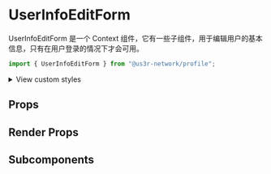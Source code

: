 

<Meta of={UserInfoEditFormStories} />

# UserInfoEditForm

UserInfoEditForm 是一个 Context 组件，它有一些子组件，用于编辑用户的基本信息，只有在用户登录的情况下才会可用。

```jsx
import { UserInfoEditForm } from "@us3r-network/profile";
```

<Canvas />

<p>
  <details>
    <summary>View custom styles</summary>
    <Source code={StyleCode} />
  </details>
</p>

## Props

<Controls />

## Render Props

## Subcomponents
